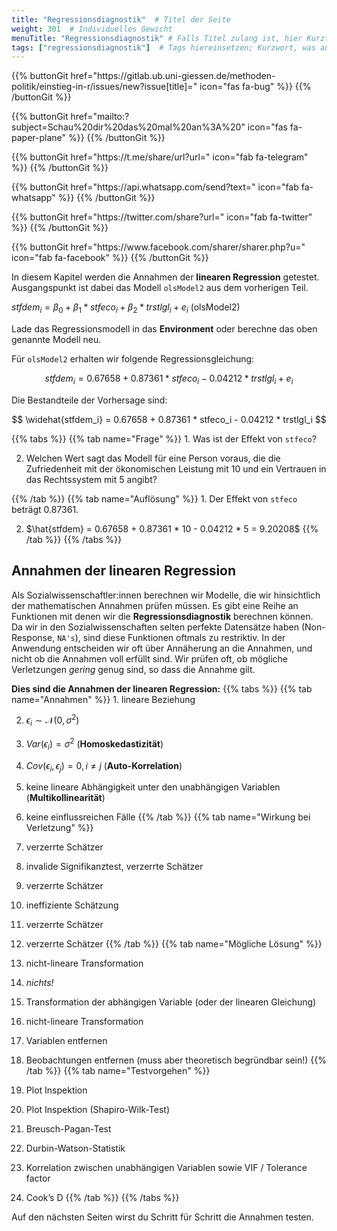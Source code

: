 ```yaml
---
title: "Regressionsdiagnostik"  # Titel der Seite
weight: 301  # Individuelles Gewicht 
menuTitle: "Regressionsdiagnostik" # Falls Titel zulang ist, hier Kurztitel
tags: ["regressionsdiagnostik"]  # Tags hiereinsetzen; Kurzwort, was auf der Seite passsiert
---
```


{{% buttonGit href=\"https\:\/\/gitlab.ub.uni-giessen.de\/methoden-politik\/einstieg-in-r\/issues\/new?issue[title]=\" icon=\"fas fa-bug\" %}} {{% /buttonGit %}} 

{{% buttonGit href=\"mailto\:?subject=Schau\%20dir\%20das\%20mal\%20an\%3A\%20\" icon=\"fas fa-paper-plane\" %}} {{% /buttonGit %}}

{{% buttonGit href=\"https\:\/\/t.me\/share\/url?url=\" icon=\"fab fa-telegram\" %}} {{% /buttonGit %}}

{{% buttonGit href=\"https\:\/\/api.whatsapp.com\/send?text=\" icon=\"fab fa-whatsapp\" %}} {{% /buttonGit %}}

{{% buttonGit href=\"https\:\/\/twitter.com\/share?url=\" icon=\"fab fa-twitter\" %}} {{% /buttonGit %}}

{{% buttonGit href=\"https\:\/\/www.facebook.com\/sharer\/sharer.php?u=\" icon=\"fab fa-facebook\" %}} {{% /buttonGit %}}

In diesem Kapitel werden die Annahmen der **linearen Regression** getestet. Ausgangspunkt ist dabei das Modell `olsModel2` aus dem vorherigen Teil.

$stfdem_i = \beta_0 + \beta_1*stfeco_i + \beta_2*trstlgl_i + e_i$ (olsModel2)

Lade das Regressionsmodell in das **Environment** oder berechne das oben genannte Modell neu.

Für `olsModel2` erhalten wir folgende Regressionsgleichung:

$$ stfdem_i = 0.67658 + 0.87361 * stfeco_i - 0.04212 * trstlgl_i + e_i $$

Die Bestandteile der Vorhersage sind:

$$ \widehat{stfdem_i} = 0.67658 + 0.87361 * stfeco_i - 0.04212 * trstlgl_i $$

{{% tabs %}}
{{% tab name=\"Frage\" %}}
1. Was ist der Effekt von `stfeco`? 

2. Welchen Wert sagt das Modell für eine Person voraus, die die Zufriedenheit mit der ökonomischen Leistung mit $10$ und ein Vertrauen in das Rechtssystem mit $5$ angibt?

{{% /tab %}}
{{% tab name=\"Auflösung\" %}}
1. Der Effekt von `stfeco` beträgt $0.87361$.

2. $\hat{stfdem} = 0.67658 + 0.87361 * 10 - 0.04212 * 5 = 9.20208$
{{% /tab %}}
{{% /tabs %}}

## Annahmen der linearen Regression

Als Sozialwissenschaftler:innen berechnen wir Modelle, die wir hinsichtlich der mathematischen Annahmen prüfen müssen. Es gibt eine Reihe an Funktionen mit denen wir die **Regressionsdiagnostik** berechnen können. Da wir in den Sozialwissenschaften selten perfekte Datensätze haben (Non-Response, `NA's`), sind diese Funktionen oftmals zu restriktiv. In der Anwendung entscheiden wir oft über Annäherung an die Annahmen, und nicht ob die Annahmen voll erfüllt sind. Wir prüfen oft, ob mögliche Verletzungen *gering* genug sind, so dass die Annahme gilt.


**Dies sind die Annahmen der linearen Regression:**
{{% tabs %}}
{{% tab name=\"Annahmen\" %}}
1. lineare Beziehung

2. $\epsilon_i \sim \mathcal{N}(0, \sigma^2)$

3. $Var(\epsilon_i) = \sigma^2$ (**Homoskedastizität**)

4. $Cov(\epsilon_i, \epsilon_j) = 0, i \neq j$ (**Auto-Korrelation**)

5. keine lineare Abhängigkeit unter den unabhängigen Variablen (**Multikollinearität**)

6. keine einflussreichen Fälle
{{% /tab %}}
{{% tab name=\"Wirkung bei Verletzung\" %}}
1. verzerrte Schätzer

2. invalide Signifikanztest, verzerrte Schätzer

3. verzerrte Schätzer

4. ineffiziente Schätzung 

5. verzerrte Schätzer

6. verzerrte Schätzer
{{% /tab %}}
{{% tab name=\"Mögliche Lösung\" %}}
1. nicht-lineare Transformation

2. *nichts!*

3. Transformation der abhängigen Variable (oder der linearen Gleichung)

4. nicht-lineare Transformation

5. Variablen entfernen

6. Beobachtungen entfernen (muss aber theoretisch begründbar sein!)
{{% /tab %}}
{{% tab name=\"Testvorgehen\" %}}
1. Plot Inspektion

2. Plot Inspektion (Shapiro-Wilk-Test)

3. Breusch-Pagan-Test

4. Durbin-Watson-Statistik

5. Korrelation zwischen unabhängigen Variablen sowie VIF / Tolerance factor

6. Cook's D
{{% /tab %}}
{{% /tabs %}}

Auf den nächsten Seiten wirst du Schritt für Schritt die Annahmen testen. 
